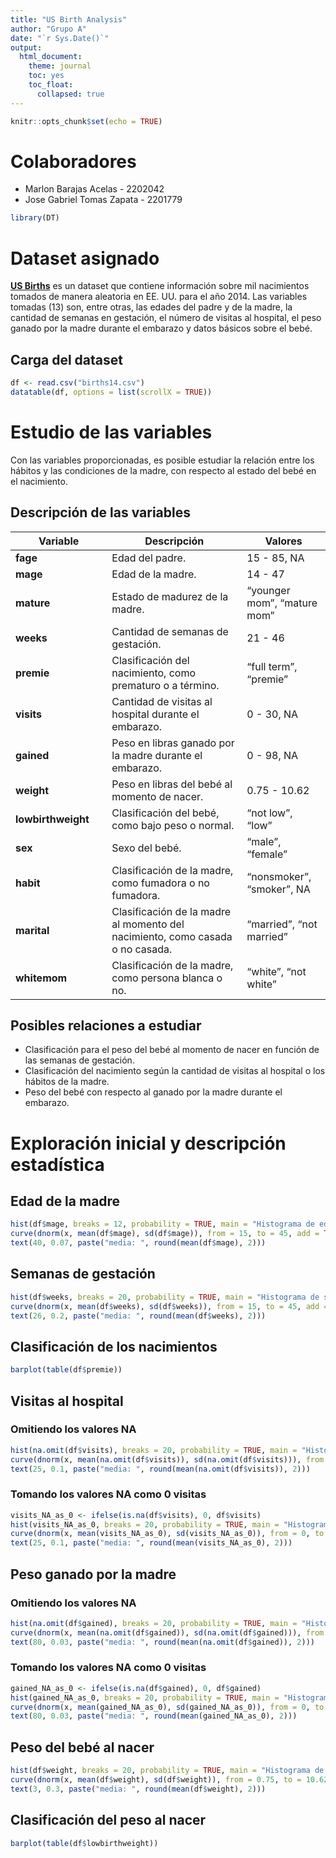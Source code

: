```yaml
---
title: "US Birth Analysis"
author: "Grupo A"
date: "`r Sys.Date()`"
output:
  html_document:
    theme: journal
    toc: yes
    toc_float:
      collapsed: true
---
```


```r
knitr::opts_chunk$set(echo = TRUE)
```

# Colaboradores
+ Marlon Barajas Acelas - 2202042
+ Jose Gabriel Tomas Zapata - 2201779

```r
library(DT)
```

# Dataset asignado
[**US Births**](https://www.openintro.org/data/index.php?data=births14) es un dataset que contiene información sobre mil nacimientos tomados de manera aleatoria en EE. UU. para el año 2014. Las variables tomadas (13) son, entre otras, las edades del padre y de la madre, la cantidad de semanas en gestación, el número de visitas al hospital, el peso ganado por la madre durante el embarazo y datos básicos sobre el bebé.

## Carga del dataset
```r
df <- read.csv("births14.csv")
datatable(df, options = list(scrollX = TRUE))
```

# Estudio de las variables
Con las variables proporcionadas, es posible estudiar la relación entre los hábitos y las condiciones de la madre, con respecto al estado del bebé en el nacimiento. 

## Descripción de las variables
| Variable| Descripción| Valores|
| --------| -----------| -------|
| **fage**| Edad del padre.| 15 - 85, NA|
| **mage**| Edad de la madre.| 14 - 47|
| **mature**| Estado de madurez de la madre.| "younger mom", "mature mom"|
| **weeks**| Cantidad de semanas de gestación.| 21 - 46|
| **premie**| Clasificación del nacimiento, como prematuro o a término.| "full term", "premie"|
| **visits**| Cantidad de visitas al hospital durante el embarazo.| 0 - 30, NA|
| **gained**| Peso en libras ganado por la madre durante el embarazo.| 0 - 98, NA|
| **weight**| Peso en libras del bebé al momento de nacer.| 0.75 - 10.62|
| **lowbirthweight**| Clasificación del bebé, como bajo peso o normal.| "not low", "low"|
| **sex**| Sexo del bebé.| "male", "female"|
| **habit**| Clasificación de la madre, como fumadora o no fumadora.| "nonsmoker", "smoker", NA|
| **marital**| Clasificación de la madre al momento del nacimiento, como casada o no casada.| "married", "not married"|
| **whitemom**| Clasificación de la madre, como persona blanca o no.| "white", "not white"|

## Posibles relaciones a estudiar
+ Clasificación para el peso del bebé al momento de nacer en función de las semanas de gestación.
+ Clasificación del nacimiento según la cantidad de visitas al hospital o los hábitos de la madre.
+ Peso del bebé con respecto al ganado por la madre durante el embarazo.

# Exploración inicial y descripción estadística

## Edad de la madre
```r
hist(df$mage, breaks = 12, probability = TRUE, main = "Histograma de edades", xlab = "mage", xlim = c(14, 47), ylim = c(0, 0.08))
curve(dnorm(x, mean(df$mage), sd(df$mage)), from = 15, to = 45, add = TRUE, col = "red")
text(40, 0.07, paste("media: ", round(mean(df$mage), 2)))
```

## Semanas de gestación
```r
hist(df$weeks, breaks = 20, probability = TRUE, main = "Histograma de semanas en gestacion", xlab = "weeks", xlim = c(21, 46), ylim = c(0, 0.3))
curve(dnorm(x, mean(df$weeks), sd(df$weeks)), from = 15, to = 45, add = TRUE, col = "red")
text(26, 0.2, paste("media: ", round(mean(df$weeks), 2)))
```

## Clasificación de los nacimientos
```r
barplot(table(df$premie))
```

## Visitas al hospital

### Omitiendo los valores NA
```r
hist(na.omit(df$visits), breaks = 20, probability = TRUE, main = "Histograma de visitas", xlab = "Visitas", xlim = c(0, 30), ylim = c(0, 0.13))
curve(dnorm(x, mean(na.omit(df$visits)), sd(na.omit(df$visits))), from = 0, to = 30, add = TRUE, col = "red")
text(25, 0.1, paste("media: ", round(mean(na.omit(df$visits)), 2)))
```

### Tomando los valores NA como 0 visitas
```r
visits_NA_as_0 <- ifelse(is.na(df$visits), 0, df$visits)
hist(visits_NA_as_0, breaks = 20, probability = TRUE, main = "Histograma de visitas", xlab = "Visitas", xlim = c(0, 30), ylim = c(0, 0.13))
curve(dnorm(x, mean(visits_NA_as_0), sd(visits_NA_as_0)), from = 0, to = 30, add = TRUE, col = "red")
text(25, 0.1, paste("media: ", round(mean(visits_NA_as_0), 2)))
```

## Peso ganado por la madre

### Omitiendo los valores NA
```r
hist(na.omit(df$gained), breaks = 20, probability = TRUE, main = "Histograma de visitas", xlab = "Visitas", xlim = c(0, 98), ylim = c(0, 0.04))
curve(dnorm(x, mean(na.omit(df$gained)), sd(na.omit(df$gained))), from = 0, to = 98, add = TRUE, col = "red")
text(80, 0.03, paste("media: ", round(mean(na.omit(df$gained)), 2)))
```

### Tomando los valores NA como 0 visitas
```r
gained_NA_as_0 <- ifelse(is.na(df$gained), 0, df$gained)
hist(gained_NA_as_0, breaks = 20, probability = TRUE, main = "Histograma de visitas", xlab = "Visitas", xlim = c(0, 98), ylim = c(0, 0.04))
curve(dnorm(x, mean(gained_NA_as_0), sd(gained_NA_as_0)), from = 0, to = 98, add = TRUE, col = "red")
text(80, 0.03, paste("media: ", round(mean(gained_NA_as_0), 2)))
```

## Peso del bebé al nacer
```r
hist(df$weight, breaks = 20, probability = TRUE, main = "Histograma de pesos", xlab = "weight", xlim = c(0.75, 10.62), ylim = c(0, 0.4))
curve(dnorm(x, mean(df$weight), sd(df$weight)), from = 0.75, to = 10.62, add = TRUE, col = "red")
text(3, 0.3, paste("media: ", round(mean(df$weight), 2)))
```

## Clasificación del peso al nacer
```r
barplot(table(df$lowbirthweight))
```








